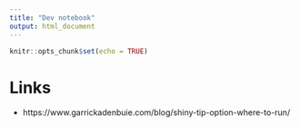 ```yaml
---
title: "Dev notebook"
output: html_document
---
```


```r
knitr::opts_chunk$set(echo = TRUE)
```

# Links

- https://www.garrickadenbuie.com/blog/shiny-tip-option-where-to-run/
